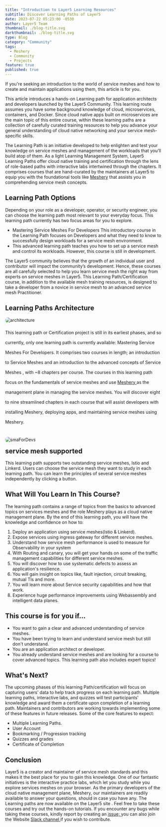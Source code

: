```yaml
---
title: "Introduction to Layer5 Learning Resources"
subtitle: Discover Learning Paths of Layer5
date: 2023-07-22 05:23:00 -0530
author: Layer5 Team
thumbnail: ./blog-title.svg
darkthumbnail: ./blog-title.svg
type: Blog
category: "Community"
tags:
  - Meshery
  - Community
  - Projects
feature: true
published: true
---
```



<BlogWrapper>
<p>If you're seeking an introduction to the world of service meshes and how to create and maintain applications using them, this article is for you.</p>
<p>This article introduces a hands-on <Link to="/learn/learning-paths"> Learning path </Link> for application architects and developers launched by the Layer5 Community. This learning route assumes you have some background knowledge of cloud, microservices, containers, and Docker. Since cloud native apps built on microservices are the main topic of this entire course, within these learning paths are a collection of carefully curated training resources to help you advance your general understanding of cloud native networking and your service mesh-specific skills.</p>
<p>The Learning Path is an initiative developed to help enlighten and test your knowledge on service meshes and management of the workloads that you’ll build atop of them. As a light Learning Management System, Layer5 Learning Paths offer cloud native training and certification through the lens of role-based paths with <Link to="/learn/service-mesh-labs"> interactive labs </Link> intertwined through the chapters. It comprises courses that are hand-curated by the maintainers at Layer5 to equip you with the foundational tools like <a href="https://meshery.io/">Meshery</a> that assists you in comprehending service mesh concepts.</p>

<h2>Learning Path Options</h2>
<p>Depending on your role as a developer, operator, or security engineer, you can choose the learning path most relevant to your everyday focus. This learning path currently has two focus areas for you to explore.</p>

<ul>
    <li><Link to="/learn/learning-paths/mastering-service-meshes-for-developers">Mastering Service Meshes For Developers</Link> This introductory course in the Learning Path focuses on Developers and what they need to know to successfully design workloads for a service mesh environment.</li>
    <li>This advanced learning path teaches you how to set up a service mesh and control its workloads. However, this course is still in development.</li>
</ul>

<p>The <Link to="/community"> Layer5 community </Link> believes that the growth of an individual user and contributor will impact the community’s development. Hence, these courses are all carefully selected to help you learn service mesh the right way from experts on service meshes in Layer5. This Learning Path/Certification course, in addition to the available mesh training resources, is designed to take a developer from a novice in service mesh to an advanced service mesh Practitioner.</p>

<h2>Learning Paths Architecture</h2>

<img src={architecture} style="border-radius:20px" className="image-left-no-shadow" alt="architecture"/>

<div style="padding-top: 1rem; padding-bottom:2rem; line-height:2rem">This learning path or Certification project is still in its earliest phases, and so currently, only one learning path is currently available: <Link to="learn/learning-paths/mastering-service-meshes-for-developers"> Mastering Service Meshes For Developers. </Link>
It comprises two courses in length; <Link to="/learn/learning-paths/mastering-service-meshes-for-developers/introduction-to-service-meshes"> an introduction to Service Meshes </Link> and <Link to="/learn/learning-paths/mastering-service-meshes-for-developers/advance-concepts-of-service-mesh"> an introduction to the advanced concepts of Service Meshes </Link>, with ~8 chapters per course.  The courses in this learning path focus on the fundamentals of service meshes and use <a href="https://meshery.io/"> Meshery </a> as the management plane in managing the service meshes. You will discover eight to nine streamlined chapters in each course that will assist developers with installing Meshery, deploying apps, and maintaining service meshes using Meshery.</div>



<img src={smaForDevs} className="right" style="border-radius:8px;" alt="smaForDevs" />

<h2 style="margin-top: 1rem">service mesh supported</h2>

<p style="max-width:750px">This learning path supports two outstanding service meshes, Istio and Linkerd. Users can choose the service mesh they want to study in each learning path. You can learn the principles of several service meshes independently by clicking a button.</p>

<div>
  <h2>What Will You Learn In This Course?</h2>

  <p>The learning path contains a range of topics from the basics to advanced topics on services meshes and the role Meshery plays as a cloud native management plane. 
  By the end of this learning path, you will have the knowledge and confidence on how to: 
  </p>

  <ol>
    <li>Deploy an application using service meshes(Istio & Linkerd). </li>
    <li>Expose services using ingress gateway for different service meshes.</li>
    <li>Understand how service mesh performance is used to measure for Observability in your system</li>
    <li>With Routing and canary, you will get your hands on some of the traffic management capabilities for different service meshes.</li>
    <li>You will discover how to use systematic defects to assess an application's resilience.</li>
    <li>You will gain insight on topics like, fault injection, circuit breaking, mutual Tls and more.</li>
    <li>You will learn more about Service security capabilities and how that work. </li>
    <li>Experience huge performance improvements using Webassembly and intelligent data planes.</li>
  </ol>

  <h2>This course is for you if…</h2>
  <ul>
    <li>You want to gain a clear and advanced understanding of service meshes.</li>
    <li>You have been trying to learn and understand service mesh but still don't understand.</li>
    <li>You are an application architect or developer.</li>
    <li>You already understand service meshes and are looking for a course to cover advanced topics. This learning path also includes expert topics!</li>
  </ul>
</div>

<div>
  <h2>What's Next?</h2>
  <p>The upcoming phases of this learning Path/certification will focus on capturing users’ data to help track progress on each learning path. Multiple learning paths, interactive labs, and quizzes will test participants' knowledge and award them a certificate upon completion of a learning path. Maintainers and contributors are working towards implementing some of these features in future releases. Some of the core features to expect:</p>

  <ul>
    <li>Multiple Learning Paths.</li>
    <li>User Account</li>
    <li>Bookmarking / Progression tracking</li>
    <li>Quizzes and grades</li>
    <li>Certificate of Completion </li>
  </ul>
</div>

<h2>Conclusion</h2>
<p>Layer5 is a creator and maintainer of service mesh standards and this makes it the best place for you to gain this knowledge. One of our fantastic initiatives is the interactive practice labs, which let you study while you explore services meshes on your browser. As the primary developers of the cloud native management plane, Meshery, our maintainers are readily available to answer your questions, should in case you have any. The Learning paths are now available on the  <Link to="/learn/learning-paths"> Layer5 site </Link>. Feel free to take these courses and try out the hands-on tutorials. If you encounter any bugs while taking these courses, kindly report by creating an <a href="https://github.com/layer5io/layer5/issues"> issue; </a> you can also join the Website <a href="https://layer5io.slack.com/archives/C015QJKUMPU"> Slack channel </a> if you wish to contribute.
</p>
</BlogWrapper>